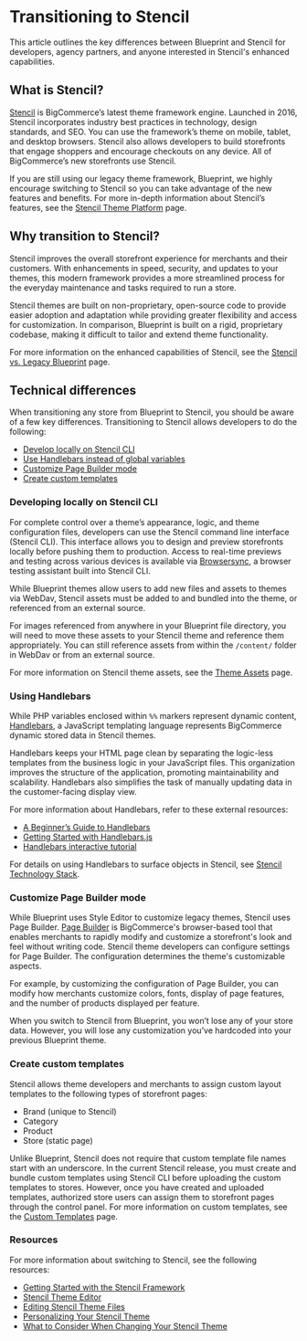 # Transitioning to Stencil



This article outlines the key differences between Blueprint and Stencil for developers, agency partners, and anyone interested in Stencil's enhanced capabilities.

##  What is Stencil?

[Stencil](/stencil-docs/getting-started/about-stencil) is BigCommerce’s latest theme framework engine. Launched in 2016, Stencil incorporates industry best practices in technology, design standards, and SEO. You can use the framework’s theme on mobile, tablet, and desktop browsers. Stencil also allows developers to build storefronts that engage shoppers and encourage checkouts on any device. All of BigCommerce’s new storefronts use Stencil.

If you are still using our legacy theme framework, Blueprint, we highly encourage switching to Stencil so you can take advantage of the new features and benefits. For more in-depth information about Stencil’s features, see the [Stencil Theme Platform](https://support.bigcommerce.com/s/article/The-Stencil-Theme-Platform#features) page.

## Why transition to Stencil?

Stencil improves the overall storefront experience for merchants and their customers. With enhancements in speed, security, and updates to your themes, this modern framework provides a more streamlined process for the everyday maintenance and tasks required to run a store.

Stencil themes are built on non-proprietary, open-source code to provide easier adoption and adaptation while providing greater flexibility and access for customization. In comparison, Blueprint is built on a rigid, proprietary codebase, making it difficult to tailor and extend theme functionality.

For more information on the enhanced capabilities of Stencil, see the [Stencil vs. Legacy Blueprint](https://support.bigcommerce.com/s/article/The-Stencil-Theme-Platform#compare) page.

## Technical differences

When transitioning any store from Blueprint to Stencil, you should be aware of a few key differences. Transitioning to Stencil allows developers to do the following:
- [Develop locally on Stencil CLI](#developing-locally-on-stencil-cli)
- [Use Handlebars instead of global variables](#using-handlebars)
- [Customize Page Builder mode](#customize-page-builder-mode)
- [Create custom templates](#create-custom-templates)


### Developing locally on Stencil CLI

For complete control over a theme’s appearance, logic, and theme configuration files, developers can use the Stencil command line interface (Stencil CLI). This interface allows you to design and preview storefronts locally before pushing them to production. Access to real-time previews and testing across various devices is available via [Browsersync](https://www.browsersync.io/), a browser testing assistant built into Stencil CLI.


While Blueprint themes allow users to add new files and assets to themes via WebDav, Stencil assets must be added to and bundled into the theme, or referenced from an external source.

For images referenced from anywhere in your Blueprint file directory, you will need to move these assets to your Stencil theme and reference them appropriately. You can still reference assets from within the `/content/` folder in WebDav or from an external source.

For more information on Stencil theme assets, see the [Theme Assets](/stencil-docs/storefront-customization/theme-assets) page.

### Using Handlebars


While PHP variables enclosed within `%%` markers represent dynamic content, [Handlebars](https://handlebarsjs.com/), a JavaScript templating language represents BigCommerce dynamic stored data in Stencil themes.

Handlebars keeps your HTML page clean by separating the logic-less templates from the business logic in your JavaScript files. This organization improves the structure of the application, promoting maintainability and scalability. Handlebars also simplifies the task of manually updating data in the customer-facing display view.


For more information about Handlebars, refer to these external resources:
- [A Beginner’s Guide to Handlebars](https://www.sitepoint.com/a-beginners-guide-to-handlebars/)
- [Getting Started with Handlebars.js](http://blog.teamtreehouse.com/getting-started-with-handlebars-js)
- [Handlebars interactive tutorial](http://tryhandlebarsjs.com/)

For details on using Handlebars to surface objects in Stencil, see [Stencil Technology Stack](/stencil-docs/getting-started/stencil-technology-stack).

### Customize Page Builder mode

While Blueprint uses Style Editor to customize legacy themes, Stencil uses Page Builder. [Page Builder](https://support.bigcommerce.com/s/article/Page-Builder) is BigCommerce's browser-based tool that enables merchants to rapidly modify and customize a storefront's look and feel without writing code. Stencil theme developers can configure settings for Page Builder. The configuration determines the theme's customizable aspects.

For example, by customizing the configuration of Page Builder, you can modify how merchants customize colors, fonts, display of page features, and the number of products displayed per feature.

When you switch to Stencil from Blueprint, you won’t lose any of your store data. However, you will lose any customization you’ve hardcoded into your previous Blueprint theme.

### Create custom templates

Stencil allows theme developers and merchants to assign custom layout templates to the following types of storefront pages:
- Brand (unique to Stencil)
- Category
- Product
- Store (static page)

Unlike Blueprint, Stencil does not require that custom template file names start with an underscore. In the current Stencil release, you must create and bundle custom templates using Stencil CLI before uploading the custom templates to stores. However, once you have created and uploaded templates, authorized store users can assign them to storefront pages through the control panel. For more information on custom templates, see the [Custom Templates](/stencil-docs/storefront-customization/custom-templates) page.

### Resources

For more information about switching to Stencil, see the following resources:
- [Getting Started with the Stencil Framework](https://bigcommerce.wistia.com/medias/9g0qjdhs8t)
- [Stencil Theme Editor](https://support.bigcommerce.com/s/article/Stencil-Themes)
- [Editing Stencil Theme Files](https://support.bigcommerce.com/s/article/Stencil-Themes#edit)
- [Personalizing Your Stencil Theme](https://support.bigcommerce.com/articles/Learning/Personalizing-your-New-Theme)
- [What to Consider When Changing Your Stencil Theme](https://support.bigcommerce.com/s/article/What-to-Consider-When-Changing-Your-Theme)
